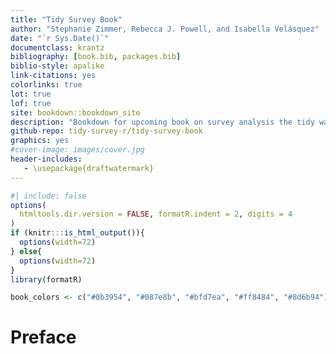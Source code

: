 ```yaml
--- 
title: "Tidy Survey Book"
author: "Stephanie Zimmer, Rebecca J. Powell, and Isabella Velásquez"
date: "`r Sys.Date()`"
documentclass: krantz
bibliography: [book.bib, packages.bib]
biblio-style: apalike
link-citations: yes
colorlinks: true
lot: true
lof: true
site: bookdown::bookdown_site
description: "Bookdown for upcoming book on survey analysis the tidy way."
github-repo: tidy-survey-r/tidy-survey-book
graphics: yes
#cover-image: images/cover.jpg
header-includes:
   - \usepackage{draftwatermark}
---
```


\SetWatermarkText{DRAFT}


```r
#| include: false
options(
  htmltools.dir.version = FALSE, formatR.indent = 2, digits = 4
)
if (knitr:::is_html_output()){
  options(width=72)
} else{
  options(width=72)
}
library(formatR)

book_colors <- c("#0b3954", "#087e8b", "#bfd7ea", "#ff8484", "#8d6b94")

```

# Preface {-}

<!-- TODO: What do we want here? Anything? Maybe a bit on what people should install before using and how to get data from OSF? Acknowledgements? -->
